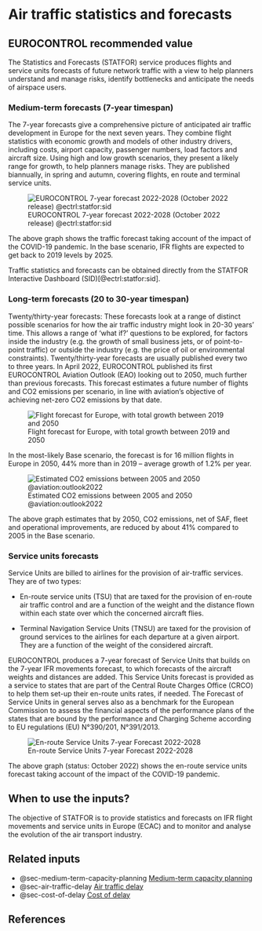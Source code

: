 # Air traffic statistics and forecasts {#sec-air-traffic-statistics-and-forecasts}

## EUROCONTROL recommended value

The Statistics and Forecasts (STATFOR) service produces flights and service units forecasts of future network traffic with a view to help planners understand and manage risks, identify bottlenecks and anticipate the needs of airspace users.

### Medium-term forecasts (7-year timespan)

The 7-year forecasts give a comprehensive picture of anticipated air traffic development in Europe for the next seven years.
They combine flight statistics with economic growth and models of
other industry drivers, including costs, airport capacity,
passenger numbers, load factors and aircraft size.
Using high and low growth scenarios, they present a likely range
for growth, to help planners manage risks.
They are published biannually, in spring and autumn, covering flights,
en route and terminal service units.
  
![EUROCONTROL 7-year forecast 2022-2028 (October 2022 release) @ectrl:statfor:sid](figures/forecast_2022-2028.png){#fig-forecast-2022-2028-plot}

The above graph shows the traffic forecast taking account of the impact of the COVID-19 pandemic. In the base scenario, IFR flights are expected to get back to 2019 levels by 2025.

Traffic statistics and forecasts can be obtained directly from the 
STATFOR Interactive Dashboard (SID)[@ectrl:statfor:sid].

### Long-term forecasts (20 to 30-year timespan)

Twenty/thirty-year forecasts: These forecasts look at a range of distinct possible scenarios for how the air traffic industry might look in 20-30 years’ time. This allows a range of ‘what if?’ questions to be explored, for factors inside the industry (e.g. the growth of small business jets, or of point-to-point traffic) or outside the industry (e.g. the price of oil or environmental constraints). Twenty/thirty-year forecasts are usually published every two to three years.
In April 2022, EUROCONTROL published its first EUROCONTROL Aviation Outlook (EAO) looking out to 2050, much further than previous forecasts. This forecast estimates a future number of flights and CO2 emissions per scenario, in line with aviation’s objective of achieving net-zero CO2 emissions by that date. 

![Flight forecast for Europe, with total growth between 2019 and 2050](figures/eao_2050_flights_base_scenario.png){#fig-Forecast-2050-plot}

In the most-likely Base scenario, the forecast is for 16 million flights in Europe in 2050, 44% more than in 2019 – average growth of 1.2% per year.

![Estimated CO2 emissions between 2005 and 2050 @aviation:outlook2022](figures/eao_2050_base_scenario.png){#fig-co2-emissions-plot}

The above graph estimates that by 2050, CO2 emissions, net of SAF, fleet and operational improvements, are reduced by about 41% compared to 2005 in the Base scenario.

### Service units forecasts

Service Units are billed to airlines for the provision of air-traffic services. They are of two types:

* En-route service units (TSU) that are taxed for the provision of en-route air traffic control and are a function of the weight and the distance flown within each state over which the concerned aircraft flies.

* Terminal Navigation Service Units (TNSU) are taxed for the provision of ground services to the airlines for each departure at a given airport. They are a function of the weight of the considered aircraft.

EUROCONTROL produces a 7-year forecast of Service Units that builds on the 7-year IFR movements forecast, to which forecasts of the aircraft weights and distances are added. This Service Units forecast is provided as a service to states that are part of the Central Route Charges Office (CRCO) to help them set-up their en-route units rates, if needed. The Forecast of Service Units in general serves also as a benchmark for the European Commission to assess the financial aspects of the performance plans of the states that are bound by the performance and Charging Scheme according to EU regulations (EU) N°390/201, N°391/2013.

![En-route Service Units 7-year Forecast 2022-2028](figures/forecast_service_units.png){#fig-forecast-service-units-plot}

The above graph (status: October 2022) shows the en-route service units forecast taking account of the impact of the COVID-19 pandemic.

## When to use the inputs?

The objective of STATFOR is to provide statistics and forecasts on IFR flight movements and service units in Europe (ECAC) and to monitor and analyse the evolution of the air transport industry.

## Related inputs

* @sec-medium-term-capacity-planning [Medium-term capacity planning](#sec-medium-term-capacity-planning)
* @sec-air-traffic-delay [Air traffic delay](#sec-air-traffic-delay)
* @sec-cost-of-delay [Cost of delay](#sec-cost-of-delay)

## References